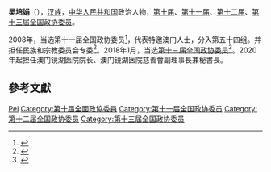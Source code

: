 '''吴培娟'''{{OMB}}（{{bd|1951年||}}），[[汉族|汉族]]，[[中华人民共和国|中华人民共和国]]政治人物，[[第十届全国政协委员|第十届]]、[[第十一届全国政协委员|第十一届]]、[[第十二届全国政协委员|第十二届]]、[[第十三届全国政协委员|第十三届全国政协委员]]。

2008年，当选第十一届全国政协委员<ref>{{cite news|title=第十一届全国政协委员名单|url=http://www.indaa.com.cn/zt/2009qglh/zxzs/200903/t20090303_127573.html|accessdate=2013-04-09|newspaper=新华社北京1月25日电 中国人民政治协商会议第十一届全国委员会委员名单(共2237人，2008年1月25日政协第十届全国委员会常务委员会第二十次会议通过)|date=2008年1月25日|deadurl=yes|archiveurl=https://web.archive.org/web/20130928014403/http://www.indaa.com.cn/zt/2009qglh/zxzs/200903/t20090303_127573.html|archivedate=2013年9月28日}}</ref>，代表特邀澳门人士，分入第五十四组。并担任民族和宗教委员会专委<ref>{{cite news|title=全国政协信息-吴培娟|url=http://www.cppcc.gov.cn/CMS/wylibary/showJcwyxtInfoWylibary.action?tabJcwyxt.guid=11W0020000&wytype=wjwy|accessdate=2013-04-11|newspaper=全国政协委员会|archive-date=2018-01-27|archive-url=https://web.archive.org/web/20180127005953/http://www.cppcc.gov.cn/CMS/wylibary/showJcwyxtInfoWylibary.action?tabJcwyxt.guid=11W0020000&wytype=wjwy|dead-url=no}}</ref>。2018年1月，当选[[中国人民政治协商会议第十三届全国委员会委员名单|第十三届全国政协委员]]<ref>{{Cite web|url=http://sports.163.com/18/0126/06/D92BRKK400051C89.html|title=中国人民政治协商会议第十三届全国委员会委员名单|accessdate=2018-01-26|last=|work=网易|archive-url=https://web.archive.org/web/20180127143232/http://sports.163.com/18/0126/06/D92BRKK400051C89.html|archive-date=2018-01-27|dead-url=yes}}</ref>。2020年起担任澳门镜湖医院院长、澳门镜湖医院慈善會副理事長兼秘書長。

== 參考文獻 ==
{{reflist}}

{{中国政治人物小作品}}

{{Authority control}}
{{DEFAULTSORT:Wu吴}}
[[Category:吴姓|Pei]]
[[Category:第十屆全國政協委員|Category:第十屆全國政協委員]]
[[Category:第十一届全国政协委员|Category:第十一届全国政协委员]]
[[Category:第十二届全国政协委员|Category:第十二届全国政协委员]]
[[Category:第十三届全国政协委员|Category:第十三届全国政协委员]]